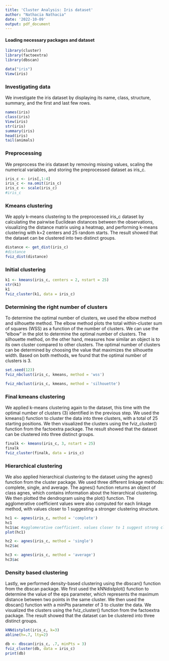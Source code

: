 ```yaml
---
title: 'Cluster Analysis: Iris dataset'
author: "Nathacia Nathacia"
date: '2022-10-09'
output: pdf_document
---
```


#### Loading necessary packages and dataset
```r
library(cluster)
library(factoextra)
library(dbscan)

data("iris")
View(iris)
```

### Investigating data
We investigate the iris dataset by displaying its name, class, structure, summary, and the first and last few rows.
```r
names(iris)
class(iris)
View(iris)
str(iris)
summary(iris)
head(iris)
tail(animals)
```


### Preprocessing
We preprocess the iris dataset by removing missing values, scaling the numerical variables, and storing the preprocessed dataset as iris_c.
```r
iris_c <- iris[,1:4]
iris_c <- na.omit(iris_c)
iris_c <- scale(iris_c)
#iris_c
```


### Kmeans clustering
We apply k-means clustering to the preprocessed iris_c dataset by calculating the pairwise Euclidean distances between the observations, visualizing the distance matrix using a heatmap, and performing k-means clustering with k=2 centers and 25 random starts. The result showed that the dataset can be clustered into two distinct groups.
```r
distance <- get_dist(iris_c)
#distance
fviz_dist(distance)
```


### Initial clustering
```r
k1 <- kmeans(iris_c, centers = 2, nstart = 25)
str(k1)
k1
fviz_cluster(k1, data = iris_c)
```


### Determining the right number of clusters
To determine the optimal number of clusters, we used the elbow method and silhouette method. The elbow method plots the total within-cluster sum of squares (WSS) as a function of the number of clusters. We can use the "elbow" in the plot to determine the optimal number of clusters. The silhouette method, on the other hand, measures how similar an object is to its own cluster compared to other clusters. The optimal number of clusters can be determined by choosing the value that maximizes the silhouette width. Based on both methods, we found that the optimal number of clusters is 3.
```r
set.seed(123)
fviz_nbclust(iris_c, kmeans, method = 'wss')

fviz_nbclust(iris_c, kmeans, method = 'silhouette')
```


### Final kmeans clustering
We applied k-means clustering again to the dataset, this time with the optimal number of clusters (3) identified in the previous step. We used the kmeans() function to cluster the data into three clusters, with a total of 25 starting positions. We then visualized the clusters using the fviz_cluster() function from the factoextra package. The result showed that the dataset can be clustered into three distinct groups.
```r
finalk <- kmeans(iris_c, 3, nstart = 25)
finalk
fviz_cluster(finalk, data = iris_c)
```


### Hierarchical clustering
We also applied hierarchical clustering to the dataset using the agnes() function from the cluster package. We used three different linkage methods: complete, single, and average. The agnes() function returns an object of class agnes, which contains information about the hierarchical clustering. We then plotted the dendrogram using the plot() function. The agglomerative coefficient values were also computed for each linkage method, with values closer to 1 suggesting a stronger clustering structure.
```r
hc1 <- agnes(iris_c, method = 'complete')
hc1
hc1$ac #agglomerative coefficient. values closer to 1 suggest strong clustering structure
plot(hc1)

hc2 <- agnes(iris_c, method = 'single')
hc2$ac

hc3 <- agnes(iris_c, method = 'average')
hc3$ac
```


### Density based clustering
Lastly, we performed density-based clustering using the dbscan() function from the dbscan package. We first used the kNNdistplot() function to determine the value of the eps parameter, which represents the maximum distance between two points in the same cluster. We then used the dbscan() function with a minPts parameter of 3 to cluster the data. We visualized the clusters using the fviz_cluster() function from the factoextra package. The result showed that the dataset can be clustered into three distinct groups.
```r
kNNdistplot(iris_c, k=3)
abline(h=.7, lty=2)

db <- dbscan(iris_c, .7, minPts = 3)
fviz_cluster(db, data = iris_c)
print(db)
```

